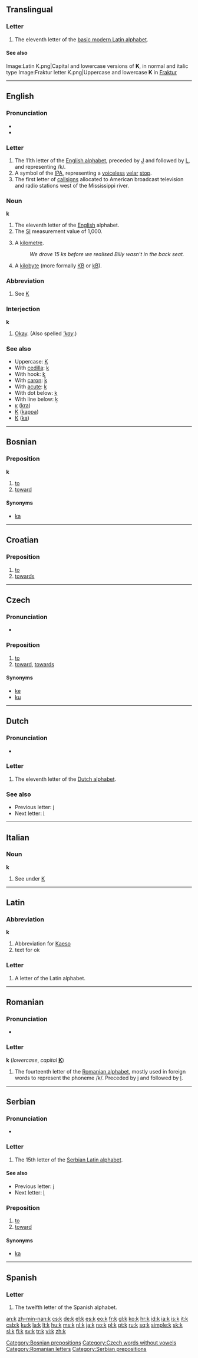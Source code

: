 {{Basic Latin character info|image=[[Image:Letter k.svg|50px]]|name=LATIN SMALL LETTER K|hex=6B}}
{{also|Appendix:Variations of "k"}}
==Translingual==
{{wikipedia}}

===Letter===
{{mul-letter|upper=K|lower=k|script=Latn}}

# The eleventh letter of the [[Appendix:Latin script|basic modern Latin alphabet]].

====See also====
{{Latn-script}}
{{Letter
|page=K
|NATO=Kilo
|Morse=–·–
|Character=K
|Braille=⠅
}}
<gallery caption="Letter styles" perrow=3>
Image:Latin K.png|Capital and lowercase versions of '''K''', in normal and italic type
Image:Fraktur letter K.png|Uppercase and lowercase '''K''' in [[Fraktur]]
</gallery>

----

==English==

===Pronunciation===
* {{audio|en-us-k.ogg|Audio (US)}}
* {{audio|En-uk-k.ogg|Audio (UK)}}

===Letter===
{{infl|en|letter|lower case||upper case|K}}

# The 11th letter of the [[Appendix:Roman script|English alphabet]], preceded by [[J]] and followed by [[L]], and representing /k/.
# A symbol of the [[IPA]], representing a [[voiceless]] [[velar]] [[stop]].
# The first letter of [[callsign]]s allocated to American broadcast television and radio stations west of the Mississippi river.

===Noun===
'''k'''

# The eleventh letter of the [[English]] alphabet.
# The [[SI]] measurement value of 1,000.
# {{colloquial}} A [[kilometre]].
#: ''We drove 15 ks before we realised Billy wasn't in the back seat.''
# {{computing}} A [[kilobyte]] (more formally [[KB]] or [[kB]]).

===Abbreviation===
{{infl|en|abbreviation}}

# See [[K]]

===Interjection===
'''k'''

# {{colloquial|Internet slang}} [[Okay]]. (Also spelled ''[['kay]]''.)

===See also===
* Uppercase: [[K]]
* With [[cedilla]]: [[ķ]]
* With hook: [[ƙ]]
* With [[caron]]: [[ǩ]]
* With [[acute]]: [[ḱ]]
* With dot below: [[ḳ]]
* With line below: [[ḵ]]
* [[ĸ]] ([[kra]])
* [[Κ]] ([[kappa]])
* [[К]] ([[ka]])

----

==Bosnian==

===Preposition===
'''k'''

# [[to]]
# [[toward]]

====Synonyms====
* [[ka#Bosnian|ka]]

[[Category:Bosnian prepositions]]

----

==Croatian==

===Preposition===
{{infl|hr|preposition}}

# [[to]]
# [[towards]]

----

==Czech==

===Pronunciation===
* {{audio|Cs-k.ogg|audio}}

===Preposition===
{{cs-prep}}

# [[to]]
# [[toward]], [[towards]]

====Synonyms====
* [[ke]]
* [[ku]]

[[Category:Czech words without vowels]]

----

==Dutch==

===Pronunciation===
* {{sense|letter name}} {{IPA|/ka/|lang=nl}}

===Letter===
{{infl|nl|letter|lower case||upper case|K}}

# The eleventh letter of the [[Dutch alphabet]].

===See also===
* Previous letter: [[j#Dutch|j]]
* Next letter: [[l#Dutch|l]]

----

==Italian==

===Noun===
'''k''' {{m|f|inv}}

# See under [[K#Italian|K]]

----

==Latin==

===Abbreviation===
'''k'''

# Abbreviation for [[Kaeso]]
# text for ok

===Letter===
{{infl|la|letter}}

# A letter of the Latin alphabet.

----

==Romanian==

===Pronunciation===
* {{IPA|/ka/|lang=ro}}

===Letter===
'''k''' (''lowercase'', ''capital'' '''[[K]]''')

# The fourteenth letter of the [[Romanian alphabet]], mostly used in foreign words to represent the phoneme /k/. Preceded by [[j]] and followed by [[l]].

[[Category:Romanian letters]]

----

==Serbian==

===Pronunciation===
* {{qualifier|phoneme}} {{IPA|/k/|lang=sr}}

===Letter===
{{infl|sr|letter|lower case||upper case|K}}

# The 15th letter of the [[Serbian Latin alphabet]].

====See also====
* Previous letter: [[j#Serbian|j]]
* Next letter: [[l#Serbian|l]]

===Preposition===
{{infl|sr|preposition|Cyrillic spelling|к}}

# [[to]]
# [[toward]]

====Synonyms====
* [[ka#Serbian|ka]]

[[Category:Serbian prepositions]]

----

==Spanish==

===Letter===
{{infl|es|letter|lower case||upper case|K}}

# The twelfth letter of the Spanish alphabet.

[[an:k]]
[[zh-min-nan:k]]
[[cs:k]]
[[de:k]]
[[el:k]]
[[es:k]]
[[eo:k]]
[[fr:k]]
[[gl:k]]
[[ko:k]]
[[hr:k]]
[[id:k]]
[[ia:k]]
[[is:k]]
[[it:k]]
[[csb:k]]
[[ku:k]]
[[la:k]]
[[lt:k]]
[[hu:k]]
[[ms:k]]
[[nl:k]]
[[ja:k]]
[[no:k]]
[[pl:k]]
[[pt:k]]
[[ru:k]]
[[sq:k]]
[[simple:k]]
[[sk:k]]
[[sl:k]]
[[fi:k]]
[[sv:k]]
[[tr:k]]
[[vi:k]]
[[zh:k]]